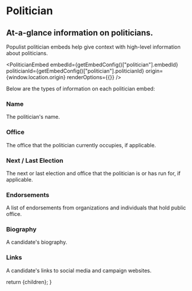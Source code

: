 
# Politician

## At-a-glance information on politicians.

Populist politician embeds help give context with high-level information about politicians.

<PoliticianEmbed
  embedId={getEmbedConfig()["politician"].embedId}
  politicianId={getEmbedConfig()["politician"].politicianId}
  origin={window.location.origin}
  renderOptions={{}}
/>

Below are the types of information on each politician embed:

### Name

The politician's name.

### Office

The office that the politician currently occupies, if applicable.

### Next / Last Election

The next or last election and office that the politician is or has run for, if applicable.

### Endorsements

A list of endorsements from organizations and individuals that hold public office.

### Biography

A candidate's biography.

### Links

A candidate's links to social media and campaign websites.

  return <DocsLayout currentPage="content">{children}</DocsLayout>;
}

